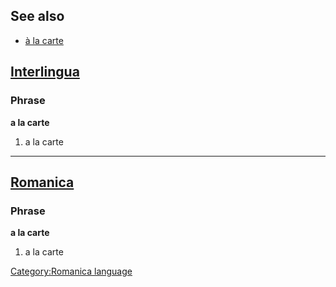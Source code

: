 ==See also==
*[[à la carte]]

==[[Interlingua]]==

===Phrase===
'''a la carte'''

# a la carte

----

==[[Romanica]]==
[[Category:Romanica language]]
===Phrase===
'''a la carte'''

# a la carte